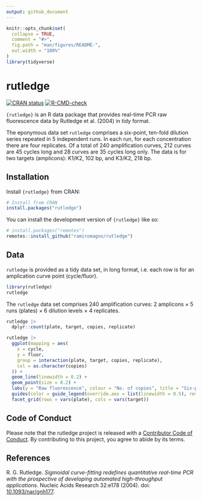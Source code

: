 ```yaml
---
output: github_document
---
```


<!-- README.md is generated from README.Rmd. Please edit that file -->

```r
knitr::opts_chunk$set(
  collapse = TRUE,
  comment = "#>",
  fig.path = "man/figures/README-",
  out.width = "100%"
)
library(tidyverse)
```

# rutledge

<!-- badges: start -->
[![CRAN status](https://www.r-pkg.org/badges/version/rutledge)](https://CRAN.R-project.org/package=rutledge)
[![R-CMD-check](https://github.com/ramiromagno/rutledge/actions/workflows/R-CMD-check.yaml/badge.svg)](https://github.com/ramiromagno/rutledge/actions/workflows/R-CMD-check.yaml)
<!-- badges: end -->

`{rutledge}` is an R data package that provides real-time PCR raw fluorescence
data by Rutledge et al. (2004) in tidy format.

The eponymous data set `rutledge` comprises a six-point, ten-fold dilution
series repeated in 5 independent runs. In each run, for each concentration there
are four replicates. Of a total of 240 amplification curves, 212 curves are 45
cycles long and 28 curves are 35 cycles long only. The data is for two targets
(amplicons): K1/K2, 102 bp, and K3/K2, 218 bp.

## Installation

Install `{rutledge}` from CRAN:

``` r
# Install from CRAN
install.packages("rutledge")
```

You can install the development version of `{rutledge}` like so:

``` r
# install.packages("remotes")
remotes::install_github("ramiromagno/rutledge")
```

## Data

`rutledge` is provided as a tidy data set, in long format, i.e. each row is
for an amplication curve point (cycle/fluor).

```r
library(rutledge)
rutledge
```

The `rutledge` data set comprises 240 amplification curves: 2 amplicons $\times$ 
5 runs (plates) $\times$ 6 dilution levels $\times$ 4 replicates.

```r
rutledge |>
  dplyr::count(plate, target, copies, replicate)

rutledge |>
  ggplot(mapping = aes(
    x = cycle,
    y = fluor,
    group = interaction(plate, target, copies, replicate),
    col = as.character(copies)
  )) +
  geom_line(linewidth = 0.2) +
  geom_point(size = 0.2) +
  labs(y = "Raw fluorescence", colour = "No. of copies", title = "Six-point 10-fold dilution series") +
  guides(color = guide_legend(override.aes = list(linewidth = 0.5), reverse = TRUE)) +
  facet_grid(rows = vars(plate), cols = vars(target))
```

## Code of Conduct

Please note that the rutledge project is released with a [Contributor Code of Conduct](https://contributor-covenant.org/version/2/1/CODE_OF_CONDUCT.html). By contributing to this project, you agree to abide by its terms.

## References

R. G. Rutledge. _Sigmoidal curve-fitting redefines quantitative real-time PCR with the prospective of developing automated high-throughput applications_. Nucleic Acids Research 32:e178 (2004). doi: [10.1093/nar/gnh177](https://doi.org/10.1093/nar/gnh177).
